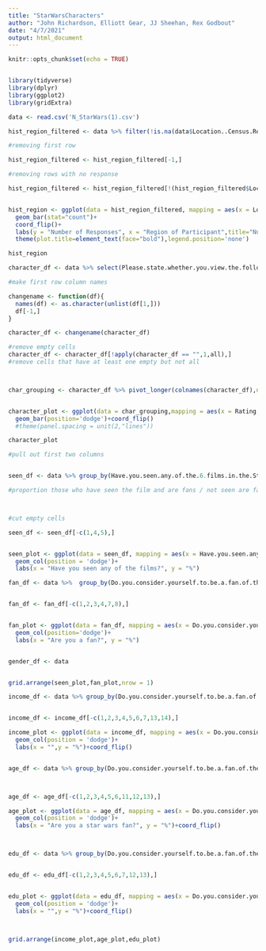 ```yaml
---
title: "StarWarsCharacters"
author: "John Richardson, Elliott Gear, JJ Sheehan, Rex Godbout"
date: "4/7/2021"
output: html_document
---
```


```r
knitr::opts_chunk$set(echo = TRUE)


library(tidyverse)
library(dplyr)
library(ggplot2)
library(gridExtra)

data <- read.csv('N_StarWars(1).csv')


```


```r


hist_region_filtered <- data %>% filter(!is.na(data$Location..Census.Region.))

#removing first row

hist_region_filtered <- hist_region_filtered[-1,]

#removing rows with no response

hist_region_filtered <- hist_region_filtered[!(hist_region_filtered$Location..Census.Region. == ""),]


hist_region <- ggplot(data = hist_region_filtered, mapping = aes(x = Location..Census.Region.,fill=Location..Census.Region.))+
  geom_bar(stat="count")+
  coord_flip()+
  labs(y = "Number of Responses", x = "Region of Participant",title="Number of Participants by Region")+
  theme(plot.title=element_text(face="bold"),legend.position='none')

hist_region


```


```r

character_df <- data %>% select(Please.state.whether.you.view.the.following.characters.favorably..unfavorably..or.are.unfamiliar.with.him.her.,X.10,X.11,X.12,X.13,X.14,X.15,X.16,X.17,X.18,X.19,X.20,X.21,X.22)

#make first row column names

changename <- function(df){
  names(df) <- as.character(unlist(df[1,]))
  df[-1,]
}

character_df <- changename(character_df)

#remove empty cells
character_df <- character_df[!apply(character_df == "",1,all),]
#remove cells that have at least one empty but not all



char_grouping <- character_df %>% pivot_longer(colnames(character_df),names_to = "Character",values_to = "Rating")


character_plot <- ggplot(data = char_grouping,mapping = aes(x = Rating, fill = Character))+
  geom_bar(position='dodge')+coord_flip()
  #theme(panel.spacing = unit(2,"lines"))

character_plot

```

```r

#pull out first two columns


seen_df <- data %>% group_by(Have.you.seen.any.of.the.6.films.in.the.Star.Wars.franchise., Gender) %>%  summarise(samplesize = n()) %>% mutate(prop = samplesize / sum(samplesize), percentage = prop*100)

#proportion those who have seen the film and are fans / not seen are fans / seen are not fans / not seen not fans



#cut empty cells 

seen_df <- seen_df[-c(1,4,5),]


seen_plot <- ggplot(data = seen_df, mapping = aes(x = Have.you.seen.any.of.the.6.films.in.the.Star.Wars.franchise., y = percentage, fill = Gender))+
  geom_col(position = 'dodge')+
  labs(x = "Have you seen any of the films?", y = "%")

fan_df <- data %>%  group_by(Do.you.consider.yourself.to.be.a.fan.of.the.Star.Wars.film.franchise., Gender) %>% summarise(samplesize=n()) %>% mutate(prop = samplesize / sum(samplesize),percentage = prop*100)


fan_df <- fan_df[-c(1,2,3,4,7,8),]


fan_plot <- ggplot(data = fan_df, mapping = aes(x = Do.you.consider.yourself.to.be.a.fan.of.the.Star.Wars.film.franchise., y= percentage, fill = Gender))+
  geom_col(position='dodge')+
  labs(x = "Are you a fan?", y = "%")


gender_df <- data   


grid.arrange(seen_plot,fan_plot,nrow = 1)

```

``` r

income_df <- data %>% group_by(Do.you.consider.yourself.to.be.a.fan.of.the.Star.Wars.film.franchise.,Household.Income) %>% summarise(samplesize = n()) %>% mutate(prop = samplesize / sum(samplesize),percentage = prop * 100)


income_df <- income_df[-c(1,2,3,4,5,6,7,13,14),]

income_plot <- ggplot(data = income_df, mapping = aes(x = Do.you.consider.yourself.to.be.a.fan.of.the.Star.Wars.film.franchise., y = percentage, fill = Household.Income))+
  geom_col(position = 'dodge')+
  labs(x = "",y = "%")+coord_flip()


age_df <- data %>% group_by(Do.you.consider.yourself.to.be.a.fan.of.the.Star.Wars.film.franchise.,Age) %>% summarise(samplesize = n()) %>% mutate(prop = samplesize / sum(samplesize),percentage = prop * 100)



age_df <- age_df[-c(1,2,3,4,5,6,11,12,13),]

age_plot <- ggplot(data = age_df, mapping = aes(x = Do.you.consider.yourself.to.be.a.fan.of.the.Star.Wars.film.franchise., y = percentage, fill = Age))+
  geom_col(position = 'dodge')+
  labs(x = "Are you a star wars fan?", y = "%")+coord_flip()



edu_df <- data %>% group_by(Do.you.consider.yourself.to.be.a.fan.of.the.Star.Wars.film.franchise.,Education) %>% summarise(samplesize = n()) %>% mutate(prop = samplesize / sum(samplesize),percentage = prop * 100)


edu_df <- edu_df[-c(1,2,3,4,5,6,7,12,13),]


edu_plot <- ggplot(data = edu_df, mapping = aes(x = Do.you.consider.yourself.to.be.a.fan.of.the.Star.Wars.film.franchise., y = percentage, fill = Education))+
  geom_col(position = 'dodge')+
  labs(x = "",y = "%")+coord_flip()



grid.arrange(income_plot,age_plot,edu_plot)

```